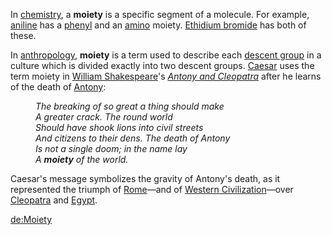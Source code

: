 In [[chemistry]], a '''moiety''' is a specific segment of a molecule. For example, [[aniline]] has a [[phenyl]] and an [[amino]] moiety. [[Ethidium bromide]] has both of these.

In [[anthropology]], '''moiety''' is a term used to describe each [[descent group]] in a culture which is divided exactly into two descent groups.  [[Caesar]] uses the term moiety in [[William Shakespeare]]'s ''[[Antony and Cleopatra]]'' after he learns of the death of [[Antony]]:

: ''The breaking of so great a thing should make''
: ''A greater crack.  The round world''
: ''Should have shook lions into civil streets''
: ''And citizens to their dens.  The death of Antony''
: ''Is not a single doom; in the name lay''
: ''A '''moiety''' of the world.''

Caesar's message symbolizes the gravity of Antony's death, as it represented the triumph of [[Rome]]&mdash;and of [[Western Civilization]]&mdash;over [[Cleopatra VII of Egypt|Cleopatra]] and [[Egypt]].

[[de:Moiety]]